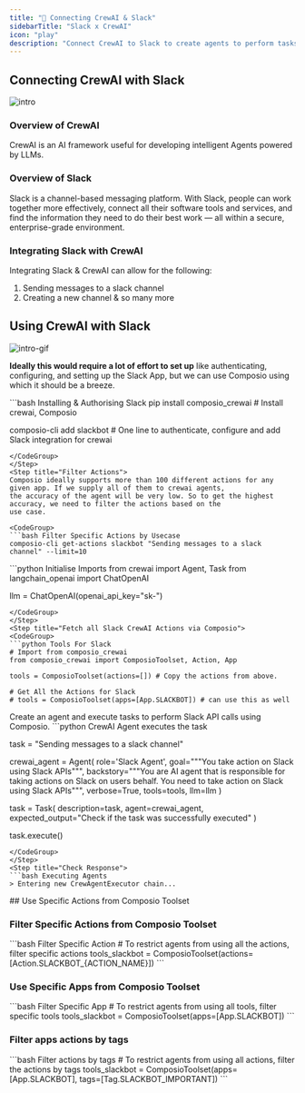 ```yaml
---
title: "🚀 Connecting CrewAI & Slack"
sidebarTitle: "Slack x CrewAI"
icon: "play"
description: "Connect CrewAI to Slack to create agents to perform tasks using natural language"
---
```


## Connecting CrewAI with Slack
![intro](/media/intro.jpg)

### Overview of CrewAI

CrewAI is an AI framework useful for developing intelligent Agents powered by LLMs.

### Overview of Slack

Slack is a channel-based messaging platform. With Slack, people can work together more effectively, connect all their software tools and services, and find the information they need to do their best work — all within a secure, enterprise-grade environment.

### Integrating Slack with CrewAI

Integrating Slack & CrewAI can allow for the following:

1. Sending messages to a slack channel
2. Creating a new channel
& so many more

## Using CrewAI with Slack
![intro-gif](/media/intro.gif)
<Steps>
<Step title="Setting Up the Environment">

**Ideally this would require a lot of effort to set up** like authenticating, configuring, and setting up the Slack App, but we can use Composio using which it should be a breeze.

<CodeGroup>
```bash Installing & Authorising Slack
pip install composio_crewai # Install crewai, Composio 

composio-cli add slackbot # One line to authenticate, configure and add Slack integration for crewai
```
</CodeGroup>
</Step>
<Step title="Filter Actions">
Composio ideally supports more than 100 different actions for any given app. If we supply all of them to crewai agents, 
the accuracy of the agent will be very low. So to get the highest accuracy, we need to filter the actions based on the 
use case.

<CodeGroup>
```bash Filter Specific Actions by Usecase
composio-cli get-actions slackbot "Sending messages to a slack channel" --limit=10
```
</CodeGroup>

</Step>
<Step title="Import Base Packages">

<CodeGroup>
```python Initialise Imports
from crewai import Agent, Task
from langchain_openai import ChatOpenAI

llm = ChatOpenAI(openai_api_key="sk-<OPENAI KEY>")
```
</CodeGroup>
</Step>
<Step title="Fetch all Slack CrewAI Actions via Composio">
<CodeGroup>
```python Tools For Slack
# Import from composio_crewai
from composio_crewai import ComposioToolset, Action, App

tools = ComposioToolset(actions=[]) # Copy the actions from above. 

# Get All the Actions for Slack
# tools = ComposioToolset(apps=[App.SLACKBOT]) # can use this as well
```
</CodeGroup>
</Step>
<Step title="Execute the Agent">
Create an agent and execute tasks to perform Slack API calls using Composio. 
<CodeGroup>
```python CrewAI Agent executes the task

task = "Sending messages to a slack channel"

crewai_agent = Agent(
    role='Slack Agent',
    goal="""You take action on Slack using Slack APIs""",
    backstory="""You are AI agent that is responsible for taking actions on Slack on users behalf. You need to take action on Slack using Slack APIs""",
    verbose=True,
    tools=tools,
    llm=llm
)

task = Task(
    description=task,
    agent=crewai_agent,
    expected_output="Check if the task was successfully executed"
)

task.execute()
```
</CodeGroup>
</Step>
<Step title="Check Response">
```bash Executing Agents
> Entering new CrewAgentExecutor chain...
```
</Step>
</Steps>
## Use Specific Actions from Composio Toolset

### Filter Specific Actions from Composio Toolset

<CodeGroup>
```bash Filter Specific Action
# To restrict agents from using all the actions, filter specific actions
tools_slackbot = ComposioToolset(actions=[Action.SLACKBOT_{ACTION_NAME}])
```
</CodeGroup>

### Use Specific Apps from Composio Toolset
<CodeGroup>
```bash Filter Specific App
# To restrict agents from using all tools, filter specific tools
tools_slackbot = ComposioToolset(apps=[App.SLACKBOT])
```
</CodeGroup>

### Filter apps actions by tags 
<CodeGroup>
```bash Filter actions by tags
# To restrict agents from using all actions, filter the actions by tags
tools_slackbot = ComposioToolset(apps=[App.SLACKBOT], tags=[Tag.SLACKBOT_IMPORTANT])
```
</CodeGroup>
